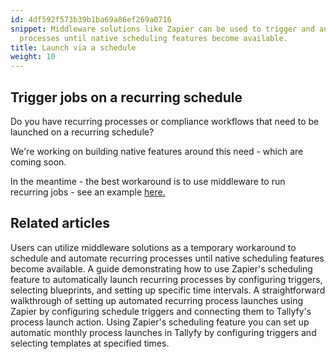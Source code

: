 ```yaml
---
id: 4df592f573b39b1ba69a86ef269a0716
snippet: Middleware solutions like Zapier can be used to trigger and automate recurring
  processes until native scheduling features become available.
title: Launch via a schedule
weight: 10
---
```


## Trigger jobs on a recurring schedule

Do you have recurring processes or compliance workflows that need to be launched on a recurring schedule?

We're working on building native features around this need - which are coming soon.

In the meantime - the best workaround is to use middleware to run recurring jobs - see an example [here.](/products/pro/integrations/middleware/zapier/how-to-automate-monthly-process-launch-with-zapier/)


## Related articles
<CardGrid>
<LinkTitleCard header="<b>Triggers > Launch via a schedule</b>" href="/products/pro/launching/triggers/via-recurring-schedule/" > Users can utilize middleware solutions as a temporary workaround to schedule and automate recurring processes until native scheduling features become available. </LinkTitleCard>
<LinkTitleCard header="<b>Launching > Automatically schedule a process</b>" href="/products/pro/launching/how-can-i-schedule-a-process-in-tallyfy-using-middleware/" > A guide demonstrating how to use Zapier's scheduling feature to automatically launch recurring processes by configuring triggers, selecting blueprints, and setting up specific time intervals. </LinkTitleCard>
<LinkTitleCard header="<b>Launching > Automatically schedule a process</b>" href="/products/pro/launching/how-can-i-schedule-a-process-in-tallyfy-using-middleware/" > A straightforward walkthrough of setting up automated recurring process launches using Zapier by configuring schedule triggers and connecting them to Tallyfy's process launch action. </LinkTitleCard>
<LinkTitleCard header="<b>Zapier > Automate monthly process launch with Zapier</b>" href="/products/pro/integrations/middleware/zapier/how-to-automate-monthly-process-launch-with-zapier/" > Using Zapier's scheduling feature you can set up automatic monthly process launches in Tallyfy by configuring triggers and selecting templates at specified times. </LinkTitleCard>
</CardGrid>